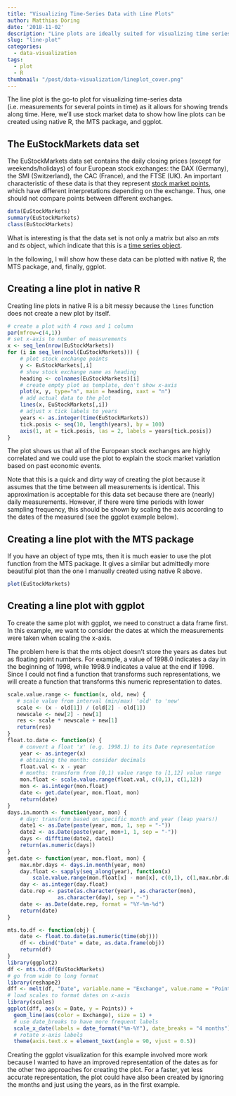 ```yaml
---
title: "Visualizing Time-Series Data with Line Plots"
author: Matthias Döring
date: '2018-11-02'
description: "Line plots are ideally suited for visualizing time series data. Using some stock market data, I demonstrate how line plots can be generated using native R, the MTS package, and ggplot."
slug: "line-plot"
categories:
  - data-visualization
tags:
  - plot
  - R
thumbnail: "/post/data-visualization/lineplot_cover.png"
---
```

The line plot is the go-to plot for visualizing time-series data (i.e. measurements for several points in time) as it allows for showing trends along time. Here, we'll use stock market data to show how line plots can be created using native R, the MTS package, and ggplot.
<!--more-->

## The EuStockMarkets data set

The EuStockMarkets data set contains the daily closing prices (except for weekends/holidays) of four European stock exchanges: the DAX (Germany), the SMI (Switzerland), the CAC (France), and the FTSE (UK). An important characteristic of these data is that they represent [stock market points](https://finance.zacks.com/stock-market-points-vs-percent-6029.html), which have different interpretations depending on the exchange. Thus, one should not compare points between different exchanges.

```r
data(EuStockMarkets)
summary(EuStockMarkets)
class(EuStockMarkets)
```

What is interesting is that the data set is not only a matrix but also an *mts* and *ts* object, which indicate that this is a [time series object](https://cran.r-project.org/web/packages/MTS/MTS.pdf). 

In the following, I will show how these data can be plotted with native R, the MTS package, and, finally, ggplot.

## Creating a line plot in native R

Creating line plots in native R is a bit messy because the ```lines``` function does not create a new plot by itself. 

```r
# create a plot with 4 rows and 1 column
par(mfrow=c(4,1)) 
# set x-axis to number of measurements
x <- seq_len(nrow(EuStockMarkets))
for (i in seq_len(ncol(EuStockMarkets))) {
    # plot stock exchange points
    y <- EuStockMarkets[,i]
    # show stock exchange name as heading
    heading <- colnames(EuStockMarkets)[i]
    # create empty plot as template, don't show x-axis
    plot(x, y, type="n", main = heading, xaxt = "n")
    # add actual data to the plot
    lines(x, EuStockMarkets[,i])
    # adjust x tick labels to years
    years <- as.integer(time(EuStockMarkets))
    tick.posis <- seq(10, length(years), by = 100)
    axis(1, at = tick.posis, las = 2, labels = years[tick.posis])
}
```

The plot shows us that all of the European stock exchanges are highly correlated and we could use the plot to explain the stock market variation based on past economic events.

Note that this is a quick and dirty way of creating the plot because it assumes that the time between all measurements is identical. This approximation is acceptable for this data set because there are (nearly) daily measurements. However, if there were time periods with lower sampling frequency, this should be shown by scaling the axis according to the dates of the measured (see the ggplot example below).

## Creating a line plot with the MTS package

If you have an object of type mts, then it is much easier to use the plot function from the MTS package. It gives a similar but admittedly more beautiful plot than the one I manually created using native R above.

```r
plot(EuStockMarkets)
```

## Creating a line plot with ggplot

To create the same plot with ggplot, we need to construct a data frame first. In this example, we want to consider the dates at which the measurements were taken when scaling the x-axis. 

The problem here is that the mts object doesn't store the years as dates but as floating point numbers. For example, a value of 1998.0 indicates a day in the beginning of 1998, while 1998.9 indicates a value at the end if 1998. Since I could not find a function that transforms such representations, we will create a function that transforms this numeric representation to dates.

```r
scale.value.range <- function(x, old, new) {
   # scale value from interval (min/max) 'old' to 'new'
   scale <- (x - old[1]) / (old[2] - old[1])
   newscale <- new[2] - new[1]
   res <- scale * newscale + new[1]
   return(res)
}
float.to.date <- function(x) {
    # convert a float 'x' (e.g. 1998.1) to its Date representation
    year <- as.integer(x)
    # obtaining the month: consider decimals
    float.val <- x - year
    # months: transform from [0,1) value range to [1,12] value range
    mon.float <- scale.value.range(float.val, c(0,1), c(1,12))
    mon <- as.integer(mon.float)
    date <- get.date(year, mon.float, mon)
    return(date)
}
days.in.month <- function(year, mon) {
    # day: transform based on specific month and year (leap years!)
    date1 <- as.Date(paste(year, mon, 1, sep = "-"))
    date2 <- as.Date(paste(year, mon+1, 1, sep = "-"))
    days <- difftime(date2, date1)
    return(as.numeric(days))
}
get.date <- function(year, mon.float, mon) {
    max.nbr.days <- days.in.month(year, mon)
    day.float <- sapply(seq_along(year), function(x) 
        scale.value.range(mon.float[x] - mon[x], c(0,1), c(1,max.nbr.days[x])))
    day <- as.integer(day.float)
    date.rep <- paste(as.character(year), as.character(mon), 
                as.character(day), sep = "-")
    date <- as.Date(date.rep, format = "%Y-%m-%d")
    return(date)
}

mts.to.df <- function(obj) {
    date <- float.to.date(as.numeric(time(obj)))
    df <- cbind("Date" = date, as.data.frame(obj))
    return(df)
}
library(ggplot2)
df <- mts.to.df(EuStockMarkets)
# go from wide to long format
library(reshape2)
dff <- melt(df, "Date", variable.name = "Exchange", value.name = "Points")
# load scales to format dates on x-axis
library(scales)
ggplot(dff, aes(x = Date, y = Points)) + 
  geom_line(aes(color = Exchange), size = 1) + 
  # use date_breaks to have more frequent labels
  scale_x_date(labels = date_format("%m-%Y"), date_breaks = "4 months") +
  # rotate x-axis labels
  theme(axis.text.x = element_text(angle = 90, vjust = 0.5))
```

Creating the ggplot visualization for this example involved more work because I wanted to have an improved representation of the dates as for the other two approaches for creating the plot. For a faster, yet less accurate representation, the plot could have also been created by ignoring the months and just using the years, as in the first example.
